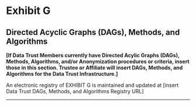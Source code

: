 # Exhibit G {-}

## Directed Acyclic Graphs (DAGs), Methods, and Algorithms {-}

**[If Data Trust Members currently have Directed Acylic Graphs (DAGs), Methods, Algorithms, and/or Anonymization procedures or criteria, insert those in this section. Trustee or Affiliate will insert DAGs, Methods, and Algorithms for the Data Trust Infrastructure.]**

An electronic registry of EXHIBIT G is maintained and updated at [insert Data Trust DAGs, Methods, and Algorithms Registry URL]

------
